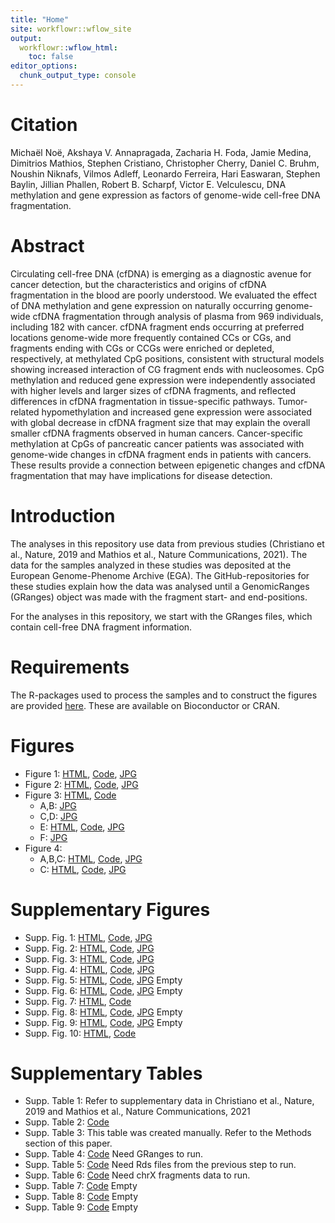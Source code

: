 ```yaml
---
title: "Home"
site: workflowr::wflow_site
output:
  workflowr::wflow_html:
    toc: false
editor_options:
  chunk_output_type: console
---
```


# Citation
Michaël Noë, Akshaya V. Annapragada, Zacharia H. Foda, Jamie Medina, Dimitrios Mathios, Stephen Cristiano, Christopher Cherry, Daniel C. Bruhm, Noushin Niknafs, Vilmos Adleff, Leonardo Ferreira, Hari Easwaran, Stephen Baylin, Jillian Phallen, Robert B. Scharpf, Victor E. Velculescu,
DNA methylation and gene expression as factors of genome-wide cell-free DNA fragmentation.

# Abstract
Circulating cell-free DNA (cfDNA) is emerging as a diagnostic avenue for cancer detection, but the characteristics and origins of cfDNA fragmentation in the blood are poorly understood. We evaluated the effect of DNA methylation and gene expression on naturally occurring genome- wide cfDNA fragmentation through analysis of plasma from 969 individuals, including 182 with cancer. cfDNA fragment ends occurring at preferred locations genome-wide more frequently contained CCs or CGs, and fragments ending with CGs or CCGs were enriched or depleted, respectively, at methylated CpG positions, consistent with structural models showing increased interaction of CG fragment ends with nucleosomes. CpG methylation and reduced gene expression were independently associated with higher levels and larger sizes of cfDNA fragments, and reflected differences in cfDNA fragmentation in tissue-specific pathways. Tumor-related hypomethylation and increased gene expression were associated with global decrease in cfDNA fragment size that may explain the overall smaller cfDNA fragments observed in human cancers. Cancer-specific methylation at CpGs of pancreatic cancer patients was associated with genome-wide changes in cfDNA fragment ends in patients with cancers. These results provide a connection between epigenetic changes and cfDNA fragmentation that may have implications for disease detection.

# Introduction
The analyses in this repository use data from previous studies (Christiano et al., Nature, 2019 and Mathios et al., Nature Communications, 2021). The data for the samples analyzed in these studies was deposited at the European Genome-Phenome Archive (EGA). The GitHub-repositories for these studies explain how the data was analysed until a GenomicRanges (GRanges) object was made with the fragment start- and end-positions.

For the analyses in this repository, we start with the GRanges files, which contain cell-free DNA fragment information.

# Requirements
The R-packages used to process the samples and to construct the figures are provided [here](../docs/SessionInfo.html). These are available on Bioconductor or CRAN.

# Figures
- Figure 1: [HTML](../docs/Figure1.html), [Code](../analysis/Figure1.Rmd), [JPG](../docs/figure/Fig_1.jpg) 
- Figure 2: [HTML](../docs/Figure2.html), [Code](../analysis/Figure2.Rmd), [JPG](../docs/figure/Fig_2.jpg)
- Figure 3: [HTML](../docs/Figure3.html), [Code](../analysis/Figure3.Rmd)
  - A,B: [JPG](../docs/figure/Fig_3AB.jpg)
  - C,D: [JPG](../docs/figure/Fig_3CD.jpg)
  - E: [HTML](../docs/Figure3E.html), [Code](../analysis/Figure3E.Rmd), [JPG](../docs/figure/Fig_3E_multivar.jpg)
  - F: [JPG](../docs/figure/Fig_3F.jpg)  
- Figure 4: 
  - A,B,C: [HTML](../docs/Figure4.html), [Code](../analysis/Figure4.Rmd), [JPG](../docs/figure/Fig_4.jpg)
  - C: [HTML](../docs/Figure4C.html), [Code](../analysis/Figure4C.Rmd), [JPG](../docs/figure/Fig_4C.jpg)

# Supplementary Figures
- Supp. Fig. 1: [HTML](../docs/Supplementary_Figure1.html), [Code](../analysis/Supplementary_Figure1.Rmd), [JPG](../docs/figure/Supplementary_Fig_1.jpg)
- Supp. Fig. 2: [HTML](../docs/Supplementary_Figure2.html), [Code](../analysis/Supplementary_Figure2.Rmd), [JPG](../docs/figure/Supplementary_Fig_2.jpg)
- Supp. Fig. 3: [HTML](../docs/Supplementary_Figure3.html), [Code](../analysis/Supplementary_Figure3.Rmd), [JPG](../docs/figure/Supplementary_Fig_3.jpg)
- Supp. Fig. 4: [HTML](../docs/Supplementary_Figure4.html), [Code](../analysis/Supplementary_Figure4.Rmd), [JPG](../docs/figure/Supplementary_Fig_4.jpg)
- Supp. Fig. 5: [HTML](), [Code](), [JPG]() Empty
- Supp. Fig. 6: [HTML](), [Code](), [JPG]() Empty
- Supp. Fig. 7: [HTML](../docs/Supplementary_Figure7.html), [Code](../analysis/Supplementary_Figure7.Rmd)
- Supp. Fig. 8: [HTML](), [Code](), [JPG]() Empty
- Supp. Fig. 9: [HTML](), [Code](), [JPG]() Empty
- Supp. Fig. 10: [HTML](../docs/Supplementary_Figure10.html), [Code](../analysis/Supplementary_Figure10.Rmd)

# Supplementary Tables
- Supp. Table 1: Refer to supplementary data in Christiano et al., Nature, 2019 and Mathios et al., Nature Communications, 2021 
- Supp. Table 2: [Code](../code/SuppTable2.Rmd)
- Supp. Table 3: This table was created manually. Refer to the Methods section of this paper. 
- Supp. Table 4: [Code](../code/SuppTable4.Rmd) Need GRanges to run.
- Supp. Table 5: [Code](../code/SuppTable5.Rmd) Need Rds files from the previous step to run.
- Supp. Table 6: [Code](../code/SuppTable6.Rmd) Need chrX fragments data to run.
- Supp. Table 7: [Code]() Empty
- Supp. Table 8: [Code]() Empty
- Supp. Table 9: [Code]() Empty


